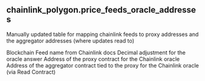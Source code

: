 ## chainlink_polygon.price_feeds_oracle_addresses 
Manually updated table for mapping chainlink feeds to proxy addresses and the aggregator addresses (where updates read to)


<ParamField path="blockchain">
Blockchain
</ParamField>
<ParamField path="feed_name">
Feed name from Chainlink docs
</ParamField>
<ParamField path="decimals">
Decimal adjustment for the oracle answer
</ParamField>
<ParamField path="proxy_address">
Address of the proxy contract for the Chainlink oracle
</ParamField>
<ParamField path="aggregator_address">
Address of the aggregator contract tied to the proxy for the Chainlink oracle (via Read Contract)
</ParamField>
